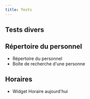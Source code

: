 ```yaml
---
title: Tests
---
```


## Tests divers

## Répertoire du personnel

- <Link to="/personnel">Répertoire du personnel</Link>
- <Link to="/fiche-personnel">Boîte de recherche d'une personne</Link>

## Horaires

- <Link to="/widget-horaire">Widget Horaire aujourd'hui</Link>
